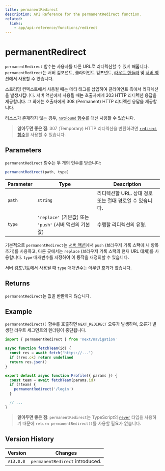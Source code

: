 ```yaml
---
title: permanentRedirect
description: API Reference for the permanentRedirect function.
related:
  links:
    - app/api-reference/functions/redirect
---
```


# permanentRedirect

`permanentRedirect` 함수는 사용자를 다른 URL로 리디렉션할 수 있게 해줍니다. `permanentRedirect`는 서버 컴포넌트, 클라이언트 컴포넌트, [라우트 핸들러](/docs/app/building-your-application/routing/route-handlers) 및 [서버 액션](/docs/app/building-your-application/data-fetching/server-actions-and-mutations)에서 사용할 수 있습니다.

스트리밍 컨텍스트에서 사용될 때는 메타 태그를 삽입하여 클라이언트 측에서 리디렉션을 발생시킵니다. 서버 액션에서 사용될 때는 호출자에게 303 HTTP 리디렉션 응답을 제공합니다. 그 외에는 호출자에게 308 (Permanent) HTTP 리디렉션 응답을 제공합니다.

리소스가 존재하지 않는 경우, [`notFound` 함수](/docs/app/api-reference/functions/not-found)를 대신 사용할 수 있습니다.

> **알아두면 좋은 점**: 307 (Temporary) HTTP 리디렉션을 반환하려면 [`redirect` 함수](/docs/app/api-reference/functions/redirect)를 사용할 수 있습니다.

## Parameters

`permanentRedirect` 함수는 두 개의 인수를 받습니다:

```js
permanentRedirect(path, type)
```

| Parameter | Type                                                    | Description                                             |
| --------- | ------------------------------------------------------- | ------------------------------------------------------- |
| `path`    | `string`                                                | 리디렉션할 URL. 상대 경로 또는 절대 경로일 수 있습니다. |
| `type`    | `'replace'` (기본값) 또는 `'push'` (서버 액션의 기본값) | 수행할 리디렉션의 유형.                                 |

기본적으로 `permanentRedirect`는 [서버 액션](/docs/app/building-your-application/data-fetching/server-actions-and-mutations)에서 `push` (브라우저 기록 스택에 새 항목 추가)를 사용하고, 다른 곳에서는 `replace` (브라우저 기록 스택의 현재 URL 대체)를 사용합니다. `type` 매개변수를 지정하여 이 동작을 재정의할 수 있습니다.

서버 컴포넌트에서 사용될 때 `type` 매개변수는 아무런 효과가 없습니다.

## Returns

`permanentRedirect`는 값을 반환하지 않습니다.

## Example

`permanentRedirect()` 함수를 호출하면 `NEXT_REDIRECT` 오류가 발생하며, 오류가 발생한 라우트 세그먼트의 렌더링이 중단됩니다.

```jsx filename="app/team/[id]/page.js"
import { permanentRedirect } from 'next/navigation'

async function fetchTeam(id) {
  const res = await fetch('https://...')
  if (!res.ok) return undefined
  return res.json()
}

export default async function Profile({ params }) {
  const team = await fetchTeam(params.id)
  if (!team) {
    permanentRedirect('/login')
  }

  // ...
}
```

> **알아두면 좋은 점**: `permanentRedirect`는 TypeScript의 [`never`](https://www.typescriptlang.org/docs/handbook/2/functions.html#never) 타입을 사용하기 때문에 `return permanentRedirect()`를 사용할 필요가 없습니다.

## Version History

| Version   | Changes                         |
| --------- | ------------------------------- |
| `v13.0.0` | `permanentRedirect` introduced. |
